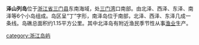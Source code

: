 {{unreferenced|time=2011-07-21T08:23:39+00:00}}
{{coord|28.878274490182918|121.75692558288574|display=title}}

'''泽山列岛'''位于[[浙江省|浙江省]][[三门县|三门县]]东南海域，处[[三门湾|三门湾]]口南部。由北泽、西泽、东泽、南泽等6个小岛组成。岛区呈“丁”字形，南泽岛位于南部，北泽、西泽、东泽几成一条线。岛礁总面积约1.15平方公里。其中北泽岛有附近渔民季节性从事[[渔业|渔业]]生产。

{{浙江小作品}}

[[category:浙江岛屿|category:浙江岛屿]]